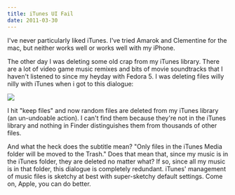 ```yaml
---
title: iTunes UI Fail
date: 2011-03-30
---
```



I've never particularly liked iTunes. I've tried Amarok and Clementine for the mac, but neither works well or works well with my iPhone.

The other day I was deleting some old crap from my iTunes library. There are a lot of video game music remixes and bits of movie soundtracks that I haven't listened to since my heyday with Fedora 5. I was deleting files willy nilly with iTunes when i got to this dialogue:

 ![](8EFCFD7D5E9D476693143FBD53443944.png)

I hit "keep files" and now random files are deleted from my iTunes library (an un-undoable action). I can't find them because they're not in the iTunes library and nothing in Finder distinguishes them from thousands of other files.

And what the heck does the subtitle mean? "Only files in the iTunes Media folder will be moved to the Trash." Does that mean that, since my music is in the iTunes folder, they are deleted no matter what? If so, since all my music is in that folder, this dialogue is completely redundant. iTunes' management of music files is sketchy at best with super-sketchy default settings. Come on, Apple, you can do better.


  